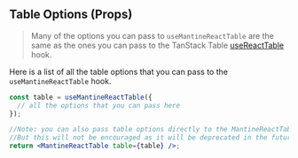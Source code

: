 
<Head>
  <title>Table Options - Mantine React Table Docs</title>
  <meta
    name="description"
    content="All the table options that can be used in the useMantineReactTable hook"
  />
  <meta
    property="og:title"
    content="Mantine React Table Table Options API Reference"
  />
  <meta
    property="og:description"
    content="A reference of all the table options that can be used in Mantine React Table"
  />
</Head>

## Table Options (Props)

> Many of the options you can pass to `useMantineReactTable` are the same as the ones you can pass to the TanStack Table [useReactTable](https://tanstack.com/table/v8/docs/api/core/table) hook.

Here is a list of all the table options that you can pass to the `useMantineReactTable` hook.

```jsx
const table = useMantineReactTable({
  // all the options that you can pass here
});

//Note: you can also pass table options directly to the MantineReactTable component instead of the table instance
//But this will not be encouraged as it will be deprecated in the future
return <MantineReactTable table={table} />;
```

<TableOptionsTable />

<SourceCode />
